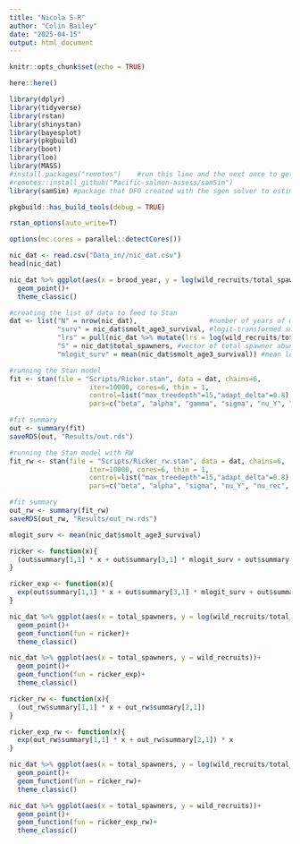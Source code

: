 ```yaml
---
title: "Nicola S-R"
author: "Colin Bailey"
date: "2025-04-15"
output: html_document
---
```


```r
knitr::opts_chunk$set(echo = TRUE)

here::here()

library(dplyr)
library(tidyverse)
library(rstan)
library(shinystan)
library(bayesplot)
library(pkgbuild)
library(boot)
library(loo)
library(MASS)
#install.packages("remotes")    #run this line and the next once to get access to the sgen solver that DFO has developed
#remotes::install_github("Pacific-salmon-assess/samSim")  
library(samSim) #package that DFO created with the sgen solver to estimate sgen given stock recruit parameters

pkgbuild::has_build_tools(debug = TRUE)

rstan_options(auto_write=T)

options(mc.cores = parallel::detectCores())

nic_dat <- read.csv("Data_in//nic_dat.csv")
head(nic_dat)
```


```r

nic_dat %>% ggplot(aes(x = brood_year, y = log(wild_recruits/total_spawners)))+
  geom_point()+
  theme_classic()


```


```r

#creating the list of data to feed to Stan
dat <- list("N" = nrow(nic_dat),                  #number of years of data
            "surv" = nic_dat$smolt_age3_survival, #logit-transformed smolt to age 3 adult survival
            "lrs" = pull(nic_dat %>% mutate(lrs = log(wild_recruits/total_spawners)) %>% dplyr::select(lrs)),  #log natural origin recruits per spawner (HO & NO)
            "S" = nic_dat$total_spawners, #vector of total spawner abundance
            "mlogit_surv" = mean(nic_dat$smolt_age3_survival)) #mean logit-transformed survival

#running the Stan model
fit <- stan(file = "Scripts/Ricker.stan", data = dat, chains=6,
                    iter=10000, cores=6, thin = 1,
                    control=list("max_treedepth"=15,"adapt_delta"=0.8),
                    pars=c("beta", "alpha", "gamma", "sigma", "nu_Y", "mu_gamma_Y", "nu_rec", "srep", "smsy_85", "smsy", "umsy"))

#fit summary
out <- summary(fit)
saveRDS(out, "Results/out.rds")

#running the Stan model with RW
fit_rw <- stan(file = "Scripts/Ricker_rw.stan", data = dat, chains=6,
                    iter=10000, cores=6, thin = 1,
                    control=list("max_treedepth"=15,"adapt_delta"=0.8),
                    pars=c("beta", "alpha", "sigma", "nu_Y", "nu_rec", "srep", "smsy_85", "smsy", "umsy"))

#fit summary
out_rw <- summary(fit_rw)
saveRDS(out_rw, "Results/out_rw.rds")

```


```r

mlogit_surv <- mean(nic_dat$smolt_age3_survival)

ricker <- function(x){
  (out$summary[1,1] * x + out$summary[3,1] * mlogit_surv + out$summary[2,1])
}

ricker_exp <- function(x){
  exp(out$summary[1,1] * x + out$summary[3,1] * mlogit_surv + out$summary[2,1]) * x
}

nic_dat %>% ggplot(aes(x = total_spawners, y = log(wild_recruits/total_spawners)))+
  geom_point()+
  geom_function(fun = ricker)+
  theme_classic()

nic_dat %>% ggplot(aes(x = total_spawners, y = wild_recruits))+
  geom_point()+
  geom_function(fun = ricker_exp)+
  theme_classic()

ricker_rw <- function(x){
  (out_rw$summary[1,1] * x + out_rw$summary[2,1])
}

ricker_exp_rw <- function(x){
  exp(out_rw$summary[1,1] * x + out_rw$summary[2,1]) * x
}

nic_dat %>% ggplot(aes(x = total_spawners, y = log(wild_recruits/total_spawners)))+
  geom_point()+
  geom_function(fun = ricker_rw)+
  theme_classic()

nic_dat %>% ggplot(aes(x = total_spawners, y = wild_recruits))+
  geom_point()+
  geom_function(fun = ricker_exp_rw)+
  theme_classic()

```